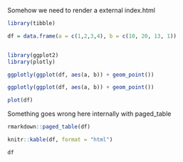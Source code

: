 Somehow we need to render a external index.html
```r
library(tibble)

df = data.frame(a = c(1,2,3,4), b = c(10, 20, 13, 1))


library(ggplot2)
library(plotly)

ggplotly(ggplot(df, aes(a, b)) + geom_point())
```
```r
ggplotly(ggplot(df, aes(a, b)) + geom_point())

```
```r
plot(df)

```
Something goes wrong here internally with paged_table
```r
rmarkdown::paged_table(df)
```
```r
knitr::kable(df, format = "html")
```
```r
df
```
